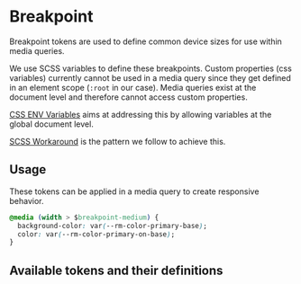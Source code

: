 
<Meta title="Tokens/Breakpoint" />

# Breakpoint

Breakpoint tokens are used to define common device sizes for use within media queries.

We use SCSS variables to define these breakpoints.
Custom properties (css variables) currently cannot be used in a media query since they get defined in an element scope (`:root` in our case).
Media queries exist at the document level and therefore cannot access custom properties.

[CSS ENV Variables](https://drafts.csswg.org/css-env-1/) aims at addressing this by allowing variables at the global document level.

[SCSS Workaround](https://bholmes.dev/blog/alternative-to-css-variable-media-queries/) is the pattern we follow to achieve this.

## Usage

These tokens can be applied in a media query to create responsive behavior.

```css
@media (width > $breakpoint-medium) {
  background-color: var(--rm-color-primary-base);
  color: var(--rm-color-primary-on-base);
}
```

## Available tokens and their definitions

<DesignTokenDocBlock categoryName="Breakpoints" viewType="card" />
